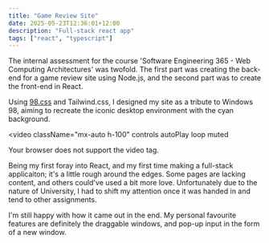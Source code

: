 ```yaml
---
title: "Game Review Site"
date: 2025-05-23T12:36:01+12:00
description: "Full-stack react app"
tags: ["react", "typescript"]
---
```


The internal assessment for the course 'Software Engineering 365 - Web Computing Architectures' was twofold. The first part was creating the back-end for a game review site using Node.js, and the second part was to create the front-end in React.

Using <a href="https://jdan.github.io/98.css/">98.css</a> and Tailwind.css, I designed my site as a tribute to Windows 98, aiming to recreate the iconic desktop environment with the cyan background.

<video
className="mx-auto h-100"
controls
autoPlay
loop
muted

>

  <source src="/images/projects/demo.mp4" type="video/mp4" />
  Your browser does not support the video tag.
</video>

Being my first foray into React, and my first time making a full-stack applicaiton; it's a little rough around the edges. Some pages are lacking content, and others could've used a bit more love. Unfortunately due to the nature of University, I had to shift my attention once it was handed in and tend to other assignments.

I'm still happy with how it came out in the end. My personal favourite features are definitely the draggable windows, and pop-up input in the form of a new window.
